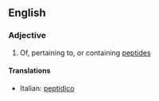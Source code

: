 ==English==

===Adjective===
{{en-adj}}

# Of, pertaining to, or containing [[peptide]]s

====Translations====
{{top}}
*Italian: [[peptidico]]
{{mid}}

{{bottom}}